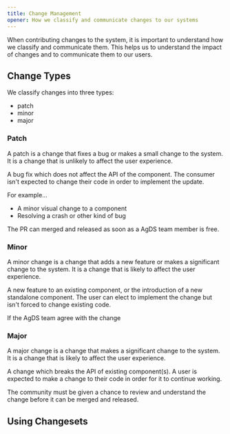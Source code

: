 ```yaml
---
title: Change Management
opener: How we classify and communicate changes to our systems
---
```


When contributing changes to the system, it is important to understand how we classify and communicate them. This helps us to understand the impact of changes and to communicate them to our users.

## Change Types

We classify changes into three types:

- patch
- minor
- major

### Patch

A patch is a change that fixes a bug or makes a small change to the system. It is a change that is unlikely to affect the user experience.

A bug fix which does not affect the API of the component. The consumer isn't expected to change their code in order to implement the update.

For example...

- A minor visual change to a component
- Resolving a crash or other kind of bug

The PR can merged and released as soon as a AgDS team member is free.

### Minor

A minor change is a change that adds a new feature or makes a significant change to the system. It is a change that is likely to affect the user experience.

A new feature to an existing component, or the introduction of a new standalone component. The user can elect to implement the change but isn't forced to change existing code.

If the AgDS team agree with the change

### Major

A major change is a change that makes a significant change to the system. It is a change that is likely to affect the user experience.

A change which breaks the API of existing component(s). A user is expected to make a change to their code in order for it to continue working.

The community must be given a chance to review and understand the change before it can be merged and released.

## Using Changesets

